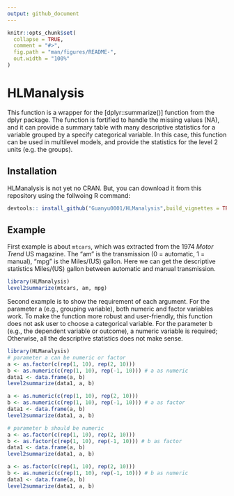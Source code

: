 ```yaml
---
output: github_document
---
```


<!-- README.md is generated from README.Rmd. Please edit that file -->

```r
knitr::opts_chunk$set(
  collapse = TRUE,
  comment = "#>",
  fig.path = "man/figures/README-",
  out.width = "100%"
)
```

# HLManalysis

<!-- badges: start -->
<!-- badges: end -->

This function is a wrapper for the [dplyr::summarize()] function from the dplyr package. The function is fortified to handle the missing values (NA), and it can provide a summary table with many descriptive statistics for a variable grouped by a specify categorical variable. In this case, this function can be used in multilevel models, and provide the statistics for the level 2 units (e.g. the groups).



## Installation

HLManalysis is not yet no CRAN. But, you can download it from this repository using the follwoing R command:


``` r
devtools:: install_github("Guanyu0001/HLManalysis",build_vignettes = TRUE)
```

## Example

First example is about `mtcars`, which was extracted from the 1974 *Motor Trend* US magazine. The "am" is the transmission (0 = automatic, 1 = manual), "mpg" is the Miles/(US) gallon. Here we can get the descriptive statistics Miles/(US) gallon between automatic and manual transmission. 

```r
library(HLManalysis)
level2summarize(mtcars, am, mpg)
```

Second example is to show the requirement of each argument. For the parameter a (e.g., grouping variable), both numeric and factor variables work. To make the function more robust and user-friendly, this function does not ask user to choose a categorical variable. For the parameter b (e.g., the dependent variable or outcome), a numeric variable is required; Otherwise, all the descriptive statistics does not make sense.

```r
library(HLManalysis)
# parameter a can be numeric or factor
a <- as.factor(c(rep(1, 10), rep(2, 10)))
b <- as.numeric(c(rep(1, 10), rep(-1, 10))) # a as numeric
data1 <- data.frame(a, b)
level2summarize(data1, a, b)

a <- as.numeric(c(rep(1, 10), rep(2, 10)))
b <- as.numeric(c(rep(1, 10), rep(-1, 10))) # a as factor
data1 <- data.frame(a, b)
level2summarize(data1, a, b)

# parameter b should be numeric
a <- as.factor(c(rep(1, 10), rep(2, 10)))
b <- as.factor(c(rep(1, 10), rep(-1, 10))) # b as factor
data1 <- data.frame(a, b)
level2summarize(data1, a, b)

a <- as.factor(c(rep(1, 10), rep(2, 10)))
b <- as.numeric(c(rep(1, 10), rep(-1, 10))) # b as numeric
data1 <- data.frame(a, b)
level2summarize(data1, a, b)
```
